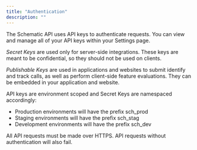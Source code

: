 ```yaml
---
title: "Authentication"
description: ""
---
```


The Schematic API uses API keys to authenticate requests. You can view and manage all of your API keys within your Settings page.

*Secret Keys* are used only for server-side integrations. These keys are meant to be confidential, so they should not be used on clients.

*Publishable Keys* are used in applications and websites to submit identify and track calls, as well as perform client-side feature evaluations. They can be embedded in your application and website.

API keys are environment scoped and Secret Keys are namespaced accordingly:
* Production environments will have the prefix sch_prod
* Staging environments will have the prefix sch_stag
* Development environments will have the prefix sch_dev

All API requests must be made over HTTPS. API requests without authentication will also fail.